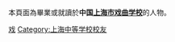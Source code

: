 {{Catnav|頁面分類|人物|校友|大學校友|中國大學校友|中華人民共和國大學校友}}

本頁面為畢業或就讀於'''中国[[上海市戏曲学校|上海市戏曲学校]]'''的人物。

[[Category:上海戏剧学院|戏]]
[[Category:上海中等学校校友|Category:上海中等学校校友]]